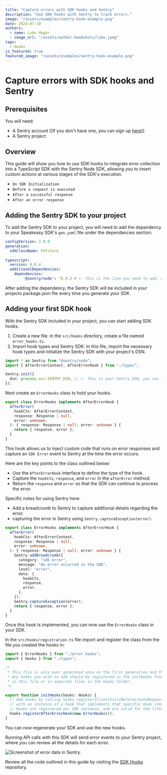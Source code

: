 ```yaml
---
title: "Capture errors with SDK hooks and Sentry"
description: "Use SDK hooks with Sentry to track errors."
image: "/assets/examples/sentry-hook-example.png"
date: 2024-07-10
authors:
  - name: Luke Hagar
  - image_url: "/assets/author-headshots/luke.jpeg"
tags:
  - Hooks
is_featured: true
featured_image: "/assets/examples/sentry-hook-example.png"
---
```


# Capture errors with SDK hooks and Sentry

## Prerequisites

You will need:

- A Sentry account [(If you don't have one, you can sign up [here](https://sentry.io/signup))]
- A Sentry project

## Overview

This guide will show you how to use SDK hooks to integrate error collection into a TypeScript SDK with the Sentry Node SDK, allowing you to insert custom actions at various stages of the SDK's execution:

- `On SDK Initialization`
- `Before a request is executed`
- `After a successful response`
- `After an error response`

## Adding the Sentry SDK to your project

To add the Sentry SDK to your project, you will need to add the dependency to your Speakeasy SDK's `gen.yaml` file under the dependancies section:

```yaml
configVersion: 2.0.0
generation:
  sdkClassName: Petstore
  ...
typescript:
  version: 0.8.4
  additionalDependencies:
    dependencies:
        '@sentry/node': ^8.9.2 # <- This is the line you need to add, ensure the version you add adheres to NPM package standards.
```

After adding the dependency, the Sentry SDK will be included in your projects package.json file every time you generate your SDK.

## Adding your first SDK hook

With the Sentry SDK included in your project, you can start adding SDK hooks.

1. Create a new file: In the `src/hooks` directory, create a file named `error_hooks.ts`.
2. Import hook types and Sentry SDK: In this file, import the necessary hook types and initialize the Sentry SDK with your project's DSN.

```typescript
import * as Sentry from "@sentry/node";
import { AfterErrorContext, AfterErrorHook } from "./types";

Sentry.init({
  dsn: process.env.SENTRY_DSN, // <- This is your Sentry DSN, you can find this in your Sentry project settings.
});
```

Next create an `ErrorHooks` class to hold your hooks.

```typescript
export class ErrorHooks implements AfterErrorHook {
  afterError(
    hookCtx: AfterErrorContext,
    response: Response | null,
    error: unknown,
  ): { response: Response | null; error: unknown } {
    return { response, error };
  }
}
```

This hook allows us to inject custom code that runs on error responses and capture an `SDK Error` event to Sentry at the time the error occurs.

Here are the key points to the class outlined below:

- Use the `AfterErrorHook` interface to define the type of the hook.
- Capture the `hookCtx`, `response`, and `error` in the `afterError` method.
- Return the `response` and `error` so that the SDK can continue to process the error.

Specific notes for using Sentry here:

- Add a breadcrumb to Sentry to capture additional details regarding the error.
- capturing the error in Sentry using `Sentry.captureException(error)`.

```typescript
export class ErrorHooks implements AfterErrorHook {
  afterError(
    hookCtx: AfterErrorContext,
    response: Response | null,
    error: unknown,
  ): { response: Response | null; error: unknown } {
    Sentry.addBreadcrumb({
      category: "sdk error",
      message: "An error occurred in the SDK",
      level: "error",
      data: {
        hookCtx,
        response,
        error,
      },
    });
    Sentry.captureException(error);
    return { response, error };
  }
}
```

Once this hook is implemented, you can now use the `ErrorHooks` class in your SDK.

In the `src/hooks/registration.ts` file import and register the class from the file you created the hooks in:

```typescript
import { ErrorHooks } from "./error_hooks";
import { Hooks } from "./types";

/*
 * This file is only ever generated once on the first generation and then is free to be modified.
 * Any hooks you wish to add should be registered in the initHooks function. Feel free to define them
 * in this file or in separate files in the hooks folder.
 */

export function initHooks(hooks: Hooks) {
  // Add hooks by calling hooks.register{ClientInit/BeforeCreateRequest/BeforeRequest/AfterSuccess/AfterError}Hook
  // with an instance of a hook that implements that specific Hook interface
  // Hooks are registered per SDK instance, and are valid for the lifetime of the SDK instance
  hooks.registerAfterErrorHook(new ErrorHooks());
}
```

You can now regenerate your SDK and use the new hooks.

Running API calls with this SDK will send error events to your Sentry project, where you can review all the details for each error.

![Screenshot of error data in Sentry.](/assets/guides/sentry-error-data.png)

Review all the code outlined in this guide by visiting the [SDK Hooks](https://github.com/speakeasy-api/examples/blob/main/sentry-hook-ts/src/hooks/sentry.ts) repository.
